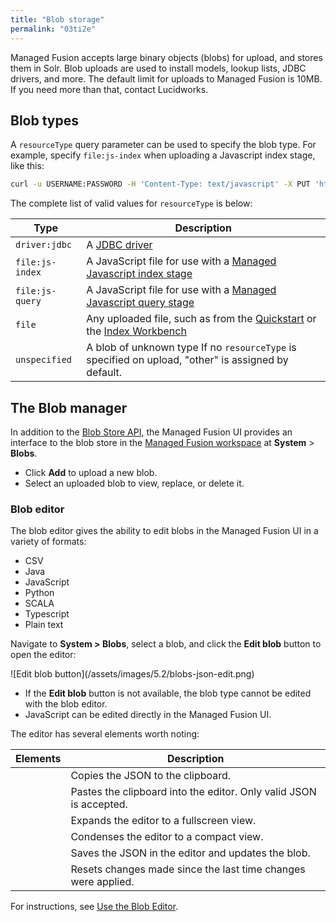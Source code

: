 ```yaml
---
title: "Blob storage"
permalink: "03ti2e"
---
```



Managed Fusion accepts large binary objects (blobs) for upload, and stores them in Solr. Blob uploads are used to install models, lookup lists, JDBC drivers, and more. The default limit for uploads to Managed Fusion is 10MB. If you need more than that, contact Lucidworks.

## Blob types

A `resourceType` query parameter can be used to specify the blob type. For example, specify `file:js-index` when uploading a Javascript index stage, like this:

```sh
curl -u USERNAME:PASSWORD -H 'Content-Type: text/javascript' -X PUT 'https://EXAMPLE_COMPANY.b.lucidworks.cloud/api/blobs/index-pipeline-js-stage.js?resourceType=file:js-index' --data-binary @index-pipeline-js-stage.js
```

The complete list of valid values for `resourceType` is below:

| Type | Description |
| --- | --- |
| `driver:jdbc` | A [JDBC driver](/how-to/916/upload-a-jdbc-driver-to-fusion-server) |
| `file:js-index` | A JavaScript file for use with a [Managed Javascript index stage](/managed-fusion/5.9/2iiic4/managed-java-script) |
| `file:js-query` | A JavaScript file for use with a [Managed Javascript query stage](/managed-fusion/5.9/zfwfyr/managed-java-script) |
| `file` | Any uploaded file, such as from the [Quickstart](/how-to/w1eu0z/quickstart) or the [Index Workbench](/managed-fusion/5.9/fqjuhe/index-workbench) |
| `unspecified` | A blob of unknown type  If no `resourceType` is specified on upload, "other" is assigned by default. |

## The Blob manager

In addition to the [Blob Store API](/managed-fusion/5.9/6q1cvp/blob-store-api), the Managed Fusion UI provides an interface to the blob store in the [Managed Fusion workspace](/managed-fusion/5.9/p4szge/fusion-ui-tour#workspace) at **System** > **Blobs**.

* Click **Add** to upload a new blob.
* Select an uploaded blob to view, replace, or delete it.

### Blob editor

The blob editor gives the ability to edit blobs in the Managed Fusion UI in a variety of formats:

* CSV
* Java
* JavaScript
* Python
* SCALA
* Typescript
* Plain text

Navigate to **System > Blobs**, select a blob, and click the **Edit blob** button to open the editor:

<Frame>![Edit blob button](/assets/images/5.2/blobs-json-edit.png)</Frame>

<Note>

* If the **Edit blob** button is not available, the blob type cannot be edited with the blob editor.
* JavaScript can be edited directly in the Managed Fusion UI.

</Note>

The editor has several elements worth noting:

| Elements | Description |
| --- | --- |
| <InlineImage src="/assets/images/5.2/json-editor/copy.png"/> | Copies the JSON to the clipboard. |
| <InlineImage src="/assets/images/5.2/json-editor/paste.png"/> | Pastes the clipboard into the editor. Only valid JSON is accepted. |
| <InlineImage src="/assets/images/5.2/json-editor/expand.png"/> | Expands the editor to a fullscreen view. |
| <InlineImage src="/assets/images/5.2/json-editor/condense.png"/> | Condenses the editor to a compact view. |
| <InlineImage src="/assets/images/5.2/json-editor/save.png"/> | Saves the JSON in the editor and updates the blob. |
| <InlineImage src="/assets/images/5.2/json-editor/reset.png"/> | Resets changes made since the last time changes were applied. |

For instructions, see [Use the Blob Editor](/how-to/vkwfch/use-the-blob-editor).
